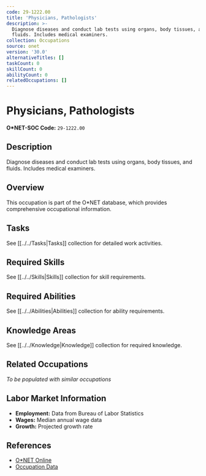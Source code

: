 ```yaml
---
code: 29-1222.00
title: 'Physicians, Pathologists'
description: >-
  Diagnose diseases and conduct lab tests using organs, body tissues, and
  fluids. Includes medical examiners.
collection: Occupations
source: onet
version: '30.0'
alternativeTitles: []
taskCount: 0
skillCount: 0
abilityCount: 0
relatedOccupations: []
---
```

# Physicians, Pathologists

**O*NET-SOC Code:** `29-1222.00`

## Description

Diagnose diseases and conduct lab tests using organs, body tissues, and fluids. Includes medical examiners.

## Overview

This occupation is part of the O*NET database, which provides comprehensive occupational information.

## Tasks

See [[../../Tasks|Tasks]] collection for detailed work activities.

## Required Skills

See [[../../Skills|Skills]] collection for skill requirements.

## Required Abilities

See [[../../Abilities|Abilities]] collection for ability requirements.

## Knowledge Areas

See [[../../Knowledge|Knowledge]] collection for required knowledge.

## Related Occupations

*To be populated with similar occupations*

## Labor Market Information

- **Employment:** Data from Bureau of Labor Statistics
- **Wages:** Median annual wage data
- **Growth:** Projected growth rate

## References

- [O*NET Online](https://www.onetonline.org/link/summary/29-1222.00)
- [Occupation Data](https://www.onetcenter.org/)
